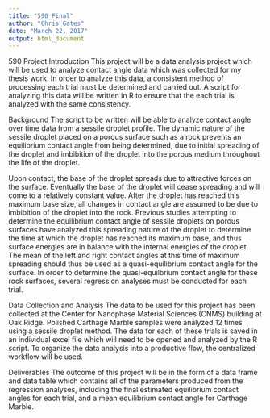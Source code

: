 ```yaml
---
title: "590_Final"
author: "Chris Gates"
date: "March 22, 2017"
output: html_document
---
```


590 Project Introduction
This project will be a data analysis project which will be used to analyze contact angle data which was collected for my thesis work. In order to analyze this data, a consistent method of processing each trial must be determined and carried out. A script for analyzing this data will be written in R to ensure that the each trial is analyzed with the same consistency.

Background
The script to be written will be able to analyze contact angle over time data from a sessile droplet profile. The dynamic nature of the sessile droplet placed on a porous surface such as a rock prevents an equilibrium contact angle from being determined, due to initial spreading of the droplet and imbibition of the droplet into the porous medium throughout the life of the droplet.

Upon contact, the base of the droplet spreads due to attractive forces on the surface. Eventually the base of the droplet will cease spreading and will come to a relatively constant value. After the droplet has reached this maximum base size, all changes in contact angle are assumed to be due to imbibition of the droplet into the rock. Previous studies attempting to determine the equilibrium contact angle of sessile droplets on porous surfaces have analyzed this spreading nature of the droplet to determine the time at which the droplet has reached its maximum base, and thus surface energies are in balance with the internal energies of the droplet. The mean of the left and right contact angles at this time of maximum spreading should thus be used as a quasi-equilibrium contact angle for the surface. In order to determine the quasi-equilbrium contact angle for these rock surfaces, several regression analyses must be conducted for each trial.

Data Collection and Analysis
The data to be used for this project has been collected at the Center for Nanophase Material Sciences (CNMS) building at Oak Ridge. Polished Carthage Marble samples were analyzed 12 times using a sessile droplet method. The data for each of these trials is saved in an individual excel file which will need to be opened and analyzed by the R script. To organize the data analysis into a productive flow, the centralized workflow will be used.

Deliverables
The outcome of this project will be in the form of a data frame and data table which contains all of the parameters produced from the regression analyses, including the final estimated equilibrium contact angles for each trial, and a mean equilibrium contact angle for Carthage Marble.